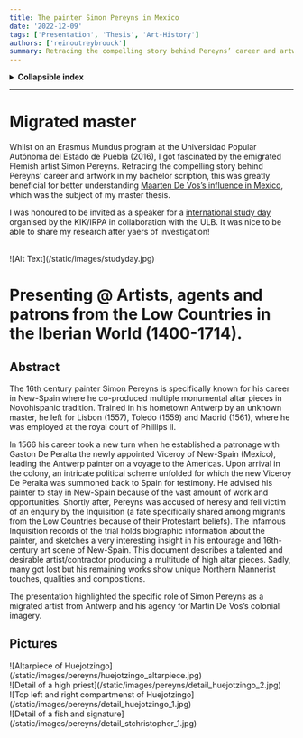 ```yaml
---
title: The painter Simon Pereyns in Mexico
date: '2022-12-09'
tags: ['Presentation', 'Thesis', 'Art-History']
authors: ['reinoutreybrouck']
summary: Retracing the compelling story behind Pereyns’ career and artwork in my bachelor scription & presenting about my research at a international study day!
---
```


<details>
 <summary><b>Collapsible index</b></summary>

* 1. [Presentation @KIK-IRPA International studyday](#presentation)
  - 1.1. [Abstract](#abstract)
  - 1.2. [Pictures](#pictures)
  - 1.3. [About the author](#about)

</details>

***

# Migrated master

Whilst on an Erasmus Mundus program at the Universidad Popular Autónoma del Estado de Puebla (2016), I got fascinated by the emigrated Flemish artist Simon Pereyns. 
Retracing the compelling story behind Pereyns’ career and artwork in my bachelor scription, this was greatly beneficial for better understanding [Maarten De Vos’s influence in Mexico](/blog/arthistory/antwerpia_america), which was the subject of my master thesis.

I was honoured to be invited as a speaker for a [international study day](https://www.kikirpa.be/en/events/study-day-artists-agents-and-patrons-from-the-low-countries-in-the-iberian-world)  organised by the KIK/IRPA in collaboration with the ULB. It was nice to be able to share my research after yaers of investigation! 

<br/>

<div className="relative aspect-[2/1] w-full">
  ![Alt Text](/static/images/studyday.jpg)
  </div>

# <a name='presentation'></a>Presenting @ Artists, agents and patrons from the Low Countries in the Iberian World (1400-1714).

## <a name='abstract'></a>Abstract

The 16th century painter Simon Pereyns is specifically known for his career in New-Spain where he co-produced multiple monumental altar pieces in Novohispanic tradition. 
Trained in his hometown Antwerp by an unknown master, he left for Lisbon (1557), Toledo (1559) and Madrid (1561), 
where he was employed at the royal court of Phillips II. 

In 1566 his career took a new turn when he established a patronage with Gaston De Peralta the newly appointed Viceroy of New-Spain (Mexico), leading the Antwerp painter on a voyage to the Americas. 
Upon arrival in the colony, an intricate political scheme unfolded for which the new Viceroy De Peralta was summoned back to Spain for testimony. 
He advised his painter to stay in New-Spain because of the vast amount of work and opportunities. 
Shortly after, Pereyns was accused of heresy and fell victim of an enquiry by the Inquisition (a fate specifically shared among migrants from the Low Countries because of their Protestant beliefs). 
The infamous Inquisition records of the trial holds biographic information about the painter, and sketches a very interesting insight in his entourage and 16th-century art scene of New-Spain. This document describes a talented and desirable artist/contractor producing a multitude of high altar pieces. 
Sadly, many got lost but his remaining works show unique Northern Mannerist touches, qualities and compositions.

The presentation highlighted the specific role of Simon Pereyns as a migrated artist from Antwerp and his agency for Martin De Vos’s colonial imagery.

## <a name='pictures'></a>Pictures

<div className="-mx-2 flex flex-wrap overflow-hidden xl:-mx-2">
  <div className="my-1 w-full overflow-hidden px-2 xl:my-1 xl:w-1/2 xl:px-2">
    ![Altarpiece of Huejotzingo](/static/images/pereyns/huejotzingo_altarpiece.jpg)
  </div>
  <div className="my-1 w-full overflow-hidden px-2 xl:my-1 xl:w-1/2 xl:px-2">
    ![Detail of a high priest](/static/images/pereyns/detail_huejotzingo_2.jpg)
  </div>
  <div className="my-1 w-full overflow-hidden px-2 xl:my-1 xl:w-1/2 xl:px-2">
    ![Top left and right compartmenst of Huejotzingo](/static/images/pereyns/detail_huejotzingo_1.jpg)
  </div>
  <div className="my-1 w-full overflow-hidden px-2 xl:my-1 xl:w-1/2 xl:px-2">
    ![Detail of a fish and signature](/static/images/pereyns/detail_stchristopher_1.jpg)
  </div>
</div>
